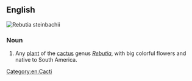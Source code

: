 ==English==
[[Image:Sulcorebutia steinbachii 1.jpg|thumb|''Rebutia steinbachii'']]
{{wikipedia|Rebutia}}
{{wikispecies|Rebutia}}

===Noun===
{{en-noun|head=[[crown]] [[cactus]]|es}}

# {{label|en|botany}} Any [[plant]] of the [[cactus]] genus ''[[Rebutia]]'', with big colorful flowers and native to South America.

[[Category:en:Cacti]]